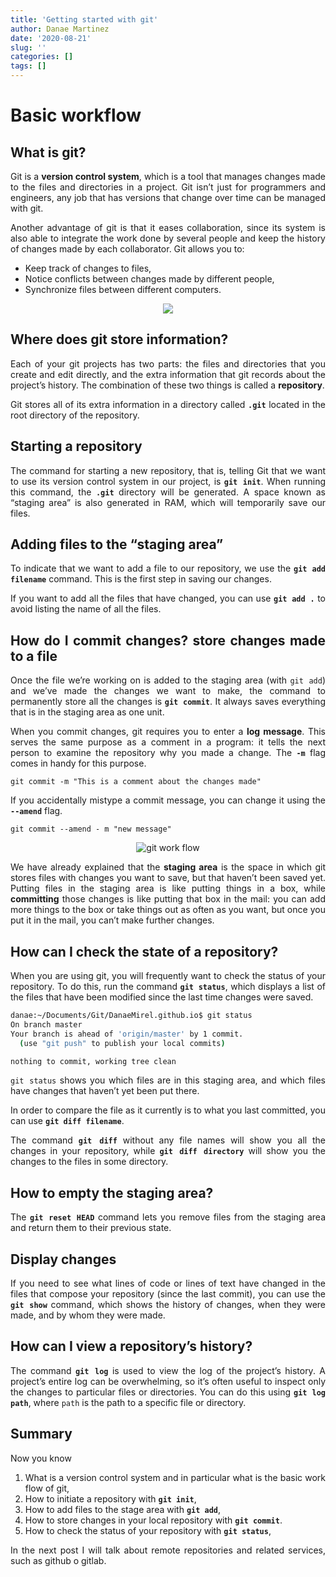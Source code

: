 ```yaml
---
title: 'Getting started with git'
author: Danae Martinez
date: '2020-08-21'
slug: ''
categories: []
tags: []
---
```


<div style="text-align: justify">

# Basic workflow

## What is git?

Git is a **version control system**, which is a tool that manages changes made
to the files and directories in a project. Git isn't just for programmers and engineers, any job that has versions that change over time can be managed with git.

Another advantage of git is that it eases collaboration, since its system is 
also able to integrate the work done by several people and keep the history of changes made by each collaborator. Git allows you to:

- Keep track of changes to files,
- Notice conflicts between changes made by different people,
- Synchronize files between different computers.

<center>
![](/git.png)
<!-- ![](git.png) -->
</center>

## Where does git store information?

Each of your git projects has two parts: the files and directories that you 
create and edit directly, and the extra information that git records about the 
project's history. The combination of these two things is called 
a **repository**.

Git stores all of its extra information in a directory called **`.git`** 
located in the root directory of the repository.

## Starting a repository

The command for starting a new repository, that is, telling Git that we want to use its version control system in our project, is **`git init`**. When running this command, the **`.git`** directory will be generated. A space known as "staging area" is also generated in RAM, which will temporarily save our files. 

## Adding files to the "staging area"

To indicate that we want to add a file to our repository, we use the 
**`git add filename`** command. This is the first step in saving our changes.

If you want to add all the files that have changed, you can use **`git add .`**
to avoid listing the name of all the files.

## How do I commit changes? store changes made to a file

Once the file we're working on is added to the staging area (with `git add`) and we've made the changes we want to make, the command to permanently store all the changes is **`git commit`**. It always saves everything that is in the staging area as one unit. 

When you commit changes, git requires you to enter a **log message**. This serves the same purpose as a comment in a program: it tells the next person to examine the repository why you made a change. The **`-m`** flag comes in handy for this purpose.

`git commit -m "This is a comment about the changes made"`

If you accidentally mistype a commit message, you can change it using the **`--amend`** flag.

`git commit --amend - m "new message"`

<center>
![git work flow](/git_workflow.png)
<!-- ![git work flow](git_workflow.png) -->
</center>

We have already explained that the **staging area** is the space in which git stores files with changes you want to save, but that haven't been saved yet.
Putting files in the staging area is like putting things in a box, while **committing** those changes is like putting that box in the mail: you can add more things to the box or take things out as often as you want, but once you put it in the mail, you can't make further changes.

## How can I check the state of a repository?

When you are using git, you will frequently want to check the status of your 
repository. To do this, run the command **`git status`**, which displays a list 
of the files that have been modified since the last time changes were saved.

```bash

danae:~/Documents/Git/DanaeMirel.github.io$ git status 
On branch master
Your branch is ahead of 'origin/master' by 1 commit.
  (use "git push" to publish your local commits)

nothing to commit, working tree clean

```

`git status` shows you which files are in this staging area, and which files have changes that haven't yet been put there. 

In order to compare the file as it currently is to what you last committed, you can use **`git diff filename`**. 

The command **`git diff`** without any file names will show you all the changes in your repository, while **`git diff directory`** will show you the changes to the 
files in some directory.

## How to empty the staging area?

The **`git reset HEAD`** command lets you remove files from the staging area and return them to their previous state.

## Display changes

If you need to see what lines of code or lines of text have changed in the files that compose your repository (since the last commit), you can use the **`git show`** command, which shows the history of changes, when they were made, and by whom they were made.

## How can I view a repository's history?

The command **`git log`** is used to view the log of the project's history. A project's entire log can be overwhelming, so it's often useful to inspect only 
the changes to particular files or directories. You can do this using **`git log path`**, where `path` is the path to a specific file or directory.

## Summary

Now you know

1. What is a version control system and in particular what is the basic work 
flow of git,
2. How to initiate a repository with **`git init`**,
3. How to add files to the stage area with **`git add`**,
4. How to store changes in your local repository with **`git commit`**.
5. How to check the status of your repository with **`git status`**,

In the next post I will talk about remote repositories and related services, such as github o gitlab. 

